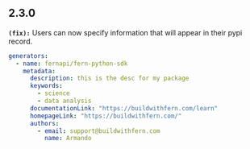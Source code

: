 ## 2.3.0
**`(fix):`** Users can now specify information that will appear in their pypi record.

```yaml
generators:
  - name: fernapi/fern-python-sdk
    metadata:
      description: this is the desc for my package
      keywords:
        - science
        - data analysis
      documentationLink: "https://buildwithfern.com/learn"
      homepageLink: "https://buildwithfern.com/"
      authors:
        - email: support@buildwithfern.com
          name: Armando
```


